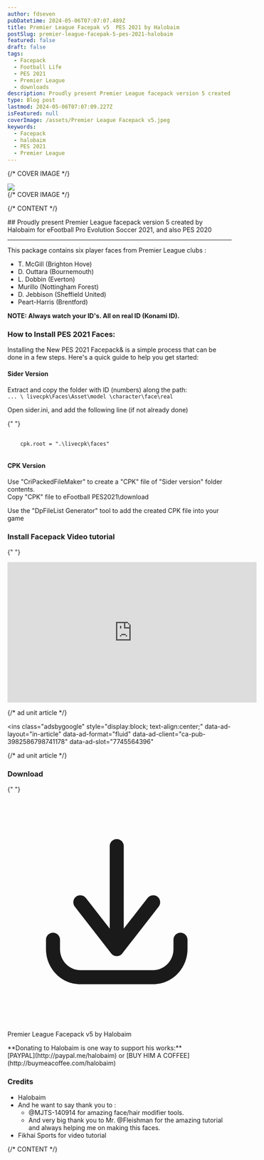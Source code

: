```yaml
---
author: fdseven
pubDatetime: 2024-05-06T07:07:07.489Z
title: Premier League Facepak v5  PES 2021 by Halobaim
postSlug: premier-league-facepak-5-pes-2021-halobaim
featured: false
draft: false
tags:
  - Facepack
  - Football Life
  - PES 2021
  - Premier League
  - downloads
description: Proudly present Premier League facepack version 5 created by Halobaim for eFootball Pro Evolution Soccer 2021, and also PES 2020
type: Blog post
lastmod: 2024-05-06T07:07:09.227Z
isFeatured: null
coverImage: /assets/Premier League Facepack v5.jpeg
keywords:
  - Facepack
  - halobaim
  - PES 2021
  - Premier League
---
```



{/* COVER IMAGE */}

<div class="col-start-1 col-span-8 lg:col-start-2 lg:col-end-9 lg:row-span-2 mt-0 lg:-mt-40">
  <div className="relative lg:-mr-8">
    <img
      transition:persist
      src={frontmatter.coverImage}
      className="cover w-full aspect-video object-cover"
    />
  </div>
</div>
{/* COVER IMAGE */}

{/* CONTENT */}

<div class="col-span-8 md:col-start-2 md:col-span-6 lg:col-start-2 lg:col-span-4 [&>h2]:!mt-0">
  ## Proudly present Premier League facepack version 5 created by Halobaim for eFootball Pro Evolution Soccer 2021, and also PES 2020
  <hr />

This package contains six player faces from Premier League clubs :

- T. McGill (Brighton Hove)
- D. Outtara (Bournemouth)
- L. Dobbin (Everton)
- Murillo (Nottingham Forest)
- D. Jebbison (Sheffield United)
- Peart-Harris (Brentford)

**NOTE: Always watch your ID's. All on real ID (Konami ID).**

### How to Install PES 2021 Faces:

Installing the New PES 2021 Facepack& is a simple process that can be done in a few steps. Here's a quick guide to help you get started:

#### Sider Version

Extract and copy the folder with ID (numbers) along the path: <br />
`... \ livecpk\Faces\Asset\model \character\face\real`

Open sider.ini, and add the following line (if not already done)

{" "}

<pre>
  <code>
    <span class="text-white">cpk.root = ".\livecpk\faces"</span>
  </code>
</pre>

#### CPK Version

Use "CriPackedFileMaker" to create a "CPK" file of "Sider version" folder contents. <br />
Copy "CPK" file to eFootball PES2021\download

Use the "DpFileList Generator" tool to add the created CPK file into your game

### Install Facepack Video tutorial

{" "}

<div class="aspect-video relative">
  <iframe
    class="absolute w-full h-full"
    width="560"
    height="315"
    src="https://www.youtube.com/embed/hB2VIPSMt-g?si=vexPkeMXGd7EviR2"
    title="YouTube video player"
    frameborder="0"
    allow="accelerometer; autoplay; clipboard-write; encrypted-media; gyroscope; picture-in-picture; web-share"
    allowfullscreen
  ></iframe>
</div>

{/* ad unit article */}

<script
  async
  src="https://pagead2.googlesyndication.com/pagead/js/adsbygoogle.js?client=ca-pub-3982586798741178"
  crossorigin="anonymous"
></script>

<ins
  class="adsbygoogle"
  style="display:block; text-align:center;"
  data-ad-layout="in-article"
  data-ad-format="fluid"
  data-ad-client="ca-pub-3982586798741178"
  data-ad-slot="7745564396"
></ins>
<script>(adsbygoogle = window.adsbygoogle || []).push({});</script>
{/* ad unit article */}

### Download

{" "}

<div className="flex flex-wrap gap-2">
  <LinkButton
    targetNew={true}
    title="Premier League Facepack v5 by Halobaim"
    href="https://www.mediafire.com/file/g67ltsaysrfyxkr/Premier_League_Facepack_%25235_by_halobaim.rar/file"
    className="flex items-center [&>p]:!m-0 px-4 !text-skin-inverted [&>p]:!text-skin-inverted [&>p>svg]:text-skin-inverted bg-skin-accent rounded-full !decoration-transparent border border-skin-accent transition duration-500"
  >
    <svg
      class="text-skin-inverted"
      viewBox="0 0 24 24"
      fill="none"
      xmlns="http://www.w3.org/2000/svg"
    >
      <g id="SVGRepo_bgCarrier" stroke-width="0"></g>
      <g
        id="SVGRepo_tracerCarrier"
        stroke-linecap="round"
        stroke-linejoin="round"
      ></g>
      <g id="SVGRepo_iconCarrier">
        <path
          d="M5.625 15C5.625 14.5858 5.28921 14.25 4.875 14.25C4.46079 14.25 4.125 14.5858 4.125 15H5.625ZM4.875 16H4.125H4.875ZM19.275 15C19.275 14.5858 18.9392 14.25 18.525 14.25C18.1108 14.25 17.775 14.5858 17.775 15H19.275ZM11.1086 15.5387C10.8539 15.8653 10.9121 16.3366 11.2387 16.5914C11.5653 16.8461 12.0366 16.7879 12.2914 16.4613L11.1086 15.5387ZM16.1914 11.4613C16.4461 11.1347 16.3879 10.6634 16.0613 10.4086C15.7347 10.1539 15.2634 10.2121 15.0086 10.5387L16.1914 11.4613ZM11.1086 16.4613C11.3634 16.7879 11.8347 16.8461 12.1613 16.5914C12.4879 16.3366 12.5461 15.8653 12.2914 15.5387L11.1086 16.4613ZM8.39138 10.5387C8.13662 10.2121 7.66533 10.1539 7.33873 10.4086C7.01212 10.6634 6.95387 11.1347 7.20862 11.4613L8.39138 10.5387ZM10.95 16C10.95 16.4142 11.2858 16.75 11.7 16.75C12.1142 16.75 12.45 16.4142 12.45 16H10.95ZM12.45 5C12.45 4.58579 12.1142 4.25 11.7 4.25C11.2858 4.25 10.95 4.58579 10.95 5H12.45ZM4.125 15V16H5.625V15H4.125ZM4.125 16C4.125 18.0531 5.75257 19.75 7.8 19.75V18.25C6.61657 18.25 5.625 17.2607 5.625 16H4.125ZM7.8 19.75H15.6V18.25H7.8V19.75ZM15.6 19.75C17.6474 19.75 19.275 18.0531 19.275 16H17.775C17.775 17.2607 16.7834 18.25 15.6 18.25V19.75ZM19.275 16V15H17.775V16H19.275ZM12.2914 16.4613L16.1914 11.4613L15.0086 10.5387L11.1086 15.5387L12.2914 16.4613ZM12.2914 15.5387L8.39138 10.5387L7.20862 11.4613L11.1086 16.4613L12.2914 15.5387ZM12.45 16V5H10.95V16H12.45Z"
          fill="currentColor"
        ></path>
      </g>
    </svg>
    <p class="group-hover:!text-skin-accent transition duration-500">
      Premier League Facepack v5 by Halobaim
    </p>
  </LinkButton>
</div>
**Donating to Halobaim is one way to support his works:** <br />
[PAYPAL](http://paypal.me/halobaim) or [BUY HIM A
COFFEE](http://buymeacoffee.com/halobaim)

### Credits

- Halobaim
- And he want to say thank you to :
  - @MJTS-140914 for amazing face/hair modifier tools.
  - And very big thank you to Mr. @Fleishman for the amazing tutorial and always helping me on making this faces.
- Fikhai Sports for video tutorial

</div>
{/* CONTENT */}
